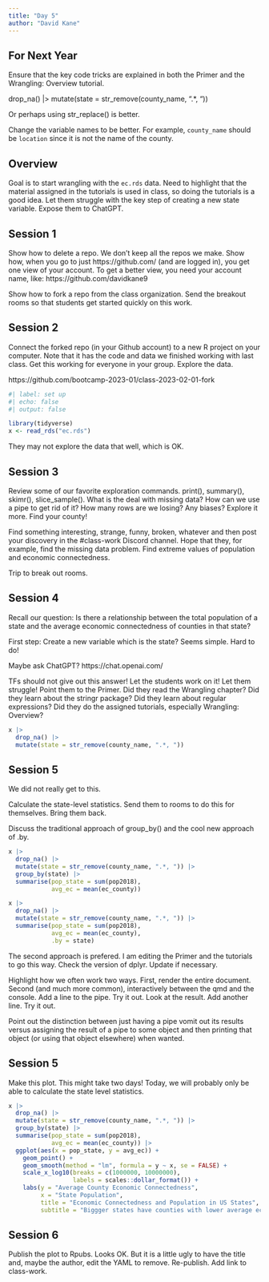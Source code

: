 ```yaml
---
title: "Day 5"
author: "David Kane"
---
```



## For Next Year

Ensure that the key code tricks are explained in both the Primer and the Wrangling: Overview tutorial.

  drop_na() |> 
  mutate(state = str_remove(county_name, ".*, ")) 
  
Or perhaps using str_replace() is better.
  
Change the variable names to be better. For example, `county_name` should be `location` since it is not the name of the county.  


## Overview

Goal is to start wrangling with the `ec.rds` data. Need to highlight that the material assigned in the tutorials is used in class, so doing the tutorials is a good idea. Let them struggle with the key step of creating a new state variable. Expose them to ChatGPT.


## Session 1

Show how to delete a repo. We don't keep all the repos we make. Show how, when you go to just https://github.com/ (and are logged in), you get one view of your account. To get a better view, you need your account name, like: https://github.com/davidkane9

Show how to fork a repo from the class organization. Send the breakout rooms so that students get started quickly on this work.

## Session 2

Connect the forked repo (in your Github account) to a new R project on your computer. Note that it has the code and data we finished working with last class. Get this working for everyone in your group. Explore the data.

https://github.com/bootcamp-2023-01/class-2023-02-01-fork

```r
#| label: set up
#| echo: false
#| output: false

library(tidyverse)
x <- read_rds("ec.rds")
```

They may not explore the data that well, which is OK.


## Session 3

Review some of our favorite exploration commands. print(), summary(), skimr(), slice_sample(). What is the deal with missing data? How can we use a pipe to get rid of it? How many rows are we losing? Any biases? Explore it more. Find your county!

Find something interesting, strange, funny, broken, whatever and then post your discovery in the #class-work Discord channel. Hope that they, for example, find the missing data problem. Find extreme values of population and economic connectedness.

Trip to break out rooms.


## Session 4

Recall our question: Is there a relationship between the total population of a state and the average economic connectedness of counties in that state?

First step: Create a new variable which is the state? Seems simple. Hard to do!

Maybe ask ChatGPT? https://chat.openai.com/

TFs should not give out this answer! Let the students work on it! Let them struggle! Point them to the Primer. Did they read the Wrangling chapter? Did they learn about the stringr package? Did they learn about regular expressions? Did they do the assigned tutorials, especially Wrangling: Overview?

```r
x |> 
  drop_na() |> 
  mutate(state = str_remove(county_name, ".*, ")) 
```




## Session 5

We did not really get to this. 

Calculate the state-level statistics. Send them to rooms to do this for themselves. Bring them back.

Discuss the traditional approach of group_by() and the cool new approach of .by.

```r
x |> 
  drop_na() |> 
  mutate(state = str_remove(county_name, ".*, ")) |> 
  group_by(state) |> 
  summarise(pop_state = sum(pop2018),
            avg_ec = mean(ec_county))
```


```r
x |> 
  drop_na() |> 
  mutate(state = str_remove(county_name, ".*, ")) |> 
  summarise(pop_state = sum(pop2018),
            avg_ec = mean(ec_county),
            .by = state)
```

The second approach is prefered. I am editing the Primer and the tutorials to go this way. Check the version of dplyr. Update if necessary.

Highlight how we often work two ways. First, render the entire document. Second (and much more common), interactively between the qmd and the console. Add a line to the pipe. Try it out. Look at the result. Add another line. Try it out.

Point out the distinction between just having a pipe vomit out its results versus assigning the result of a pipe to some object and then printing that object (or using that object elsewhere) when wanted.

## Session 5

Make this plot. This might take two days! Today, we will probably only be able to calculate the state level statistics.

```r
x |> 
  drop_na() |> 
  mutate(state = str_remove(county_name, ".*, ")) |> 
  group_by(state) |> 
  summarise(pop_state = sum(pop2018),
            avg_ec = mean(ec_county)) |> 
  ggplot(aes(x = pop_state, y = avg_ec)) +
    geom_point() +
    geom_smooth(method = "lm", formula = y ~ x, se = FALSE) +
    scale_x_log10(breaks = c(1000000, 10000000),
                  labels = scales::dollar_format()) +
    labs(y = "Average County Economic Connectedness",
         x = "State Population",
         title = "Economic Connectedness and Population in US States",
         subtitle = "Biggger states have counties with lower average economic connectedness.")
```


## Session 6

Publish the plot to Rpubs. Looks OK. But it is a little ugly to have the title and, maybe the author, edit the YAML to remove. Re-publish. Add link to class-work.



